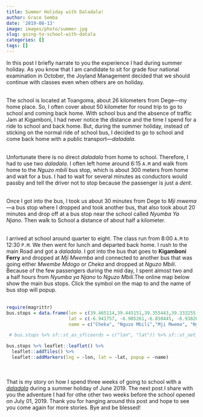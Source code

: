 ```yaml
---
title: Summer Holiday with Daladala!
author: Grace Semba
date: '2019-08-13'
image: images/photo/summer.jpg
slug: going-to-school-with-datala
categories: []
tags: []
---
```



In this post I briefly narrate to you the experience I had during summer holiday. As you know that I am candidate to sit for grade four national examination in October, the Joyland Management decided that we should continue with classes even when others are on holiday.  <br></br>

The school is located at Toangoma, about 26 kilometers from Dege---my home place. So, I often cover about 50 kilometer for round trip to go to school and coming back home. With school bus and the absence of traffic Jam at Kigamboni, I had never notice the distance and the time I spend for a ride to school and back home. But, during the summer holiday, instead of sticking on the normal ride of school bus, I decided to go to school and come back home with a public transport---*daladala*. <br></br>

Unfortunate there is no direct *daladala* from home to school. Therefore, I had to use two *daladala*. I often left home around 6:15 `A.M` and walk from home to the *Nguzo mbili* bus stop, which is about 300 meters from home and wait for a bus. I had to wait for several minutes as conductors would passby and tell the driver not to stop because the passenger is just a <span>*dent*</span>. <br></br>

Once I got into the bus, I took us about 30 minutes from Dege to *Mji mwema*---a bus stop where I dropped and took another bus, that also took about 20 minutes and drop off at a bus stop near the school called *Nyumba Ya Njano*. Then walk to School a distance of about half a kilometer. <br></br>

I arrived at school around quarter to eight. The class run from 8:00 `A.M` to 12:30 `P.M`. We then went for lunch and departed back home. I rush to the main Road and got a *daladala*. I got into the bus that goes to **Kigamboni Ferry** and dropped at *Mji Mwemba* and connected to another bus that was going either *Mwembe Mdogo* or *Cheka* and dropped at *Nguzo Mbili*. Because of the few passengers during the mid day, I spent almost two and a half hours from *Nyumba ya Njano* to *Nguzo Mbili*.The online map below show the main bus stops. Click the symbol on the map to and the name of bus stop will popup. <br></br>

```r
require(magrittr)
bus.stops = data.frame(lon = c(39.465114,39.445151,39.355443,39.333255   ),
                       lat = c(-6.941757, -6.905261,-6.850445, -6.938208),
                       name = c("Cheka", "Nguzo Mbili","Mji Mwema", "Nyumba ya Njano"))

 # bus.stops %>% sf::st_as_sf(coords = c("lon", "lat")) %>% sf::st_set_crs(4326) %>% mapview::mapview()

```

```r
bus.stops %>% leaflet::leaflet() %>%
  leaflet::addTiles() %>%
  leaflet::addMarkers(lng = ~lon, lat = ~lat, popup = ~name)
```

<br></br>
That is my story on how I spend three weeks of going to school with a *<u>daladala</u>* during a summer holiday of June 2019. The next post I share with you the adventure I had for othe other two weeks before the school opened on July 01, 2019. Thank you for hanging around this post and hope to see you come again for more stories. Bye and be blessed!